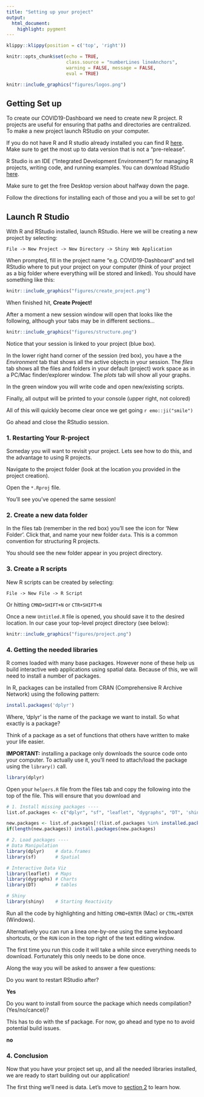 ```yaml
---
title: "Setting up your project"
output: 
  html_document:
    highlight: pygment
---
```



```r
klippy::klippy(position = c('top', 'right'))
```

```r
knitr::opts_chunk$set(echo = TRUE, 
                      class.source = "numberLines lineAnchors",
                      warning = FALSE, message = FALSE,
                      eval = TRUE)
```

```r
knitr::include_graphics("figures/logos.png")
```

## Getting Set up

To create our COVID19-Dashboard we need to create new R project. R projects are useful for ensuring that paths and directories are centralized. To make a new project launch RStudio on your computer. 

If you do not have R and R studio already installed you can find R [here](https://www.r-project.org/). Make sure to get the most up to data version that is not a "pre-release".

R Studio is an IDE ("Integrated Development Environment") for managing R projects, writing code, and running examples. You can download RStudio [here](https://rstudio.com/products/rstudio/#Desktop). 

Make sure to get the free Desktop version about halfway down the page.

Follow the directions for installing each of those and you a will be set to go!

## Launch R Studio

With R and RStudio installed, launch RStudio. Here we will be creating a new project by selecting:

`File -> New Project -> New Directory -> Shiny Web Application`

When prompted, fill in the project name "e.g. COVID19-Dashboard" and tell RStudio where to put your project on your computer (think of your project as a big folder where everything will be stored and linked). You should have something like this:

```r
knitr::include_graphics("figures/create_project.png")
```

When finished hit, **Create Project!**

After a moment a new session window will open that looks like the following, although your tabs may be in different sections...

```r
knitr::include_graphics("figures/structure.png")
```

Notice that your session is linked to your project (blue box). 

In the lower right hand corner of the session (red box), you have a the *Environment* tab that shows all the active objects in your session. The *files* tab shows all the files and folders in your default (project) work space as in a PC/Mac finder/explorer window.  The *plots* tab will show all your graphs. 

In the green window you will write code and open new/existing scripts.

Finally, all output will be printed to your console (upper right, not colored)

All of this will quickly become clear once we get going `r emo::ji("smile")`

Go ahead and close the RStudio session. 

### 1. Restarting Your R-project

Someday you will want to revisit your project. Lets see how to do this, and the advantage to using R projects.

Navigate to the project folder (look at the location you provided in the project creation).

Open the `*.Rproj` file.

You'll see you've opened the same session! 

### 2. Create a new data folder

In the files tab (remember in the red box) you'll see the icon for 'New Folder'. Click that, and name your new folder `data`. This is a common convention for structuring R projects.

You should see the new folder appear in you project directory.

### 3. Create a R scripts

New R scripts can be created by selecting:

`File -> New File -> R Script`

Or hitting `CMND+SHIFT+N` or `CTR+SHIFT+N`

Once a new `Untitled.R` file is opened, you should save it to the desired location. In our case your top-level project directory (see below):

```r
knitr::include_graphics("figures/project.png")
```


### 4. Getting the needed libraries

R comes loaded with many base packages. However none of these help us build interactive web applications using spatial data. Because of this, we will need to install a number of packages.

In R, packages can be installed from CRAN (Comprehensive R Archive Network) using the following pattern:

```r
install.packages('dplyr')
```

Where, 'dplyr' is the name of the package we want to install. So what exactly is a package?

Think of a package as a set of functions that others have written to make your life easier. 

**IMPORTANT:**  installing a package only downloads the source code onto your computer. To actually use it, you'll need to attach/load the package using the `library()` call.

```r
library(dplyr)
```

Open your `helpers.R` file from the files tab and copy the following into the top of the file. This will ensure that you download and 

```r
# 1. Install missing packages ----
list.of.packages <- c("dplyr", "sf", "leaflet", "dygraphs", "DT", 'shiny')

new.packages <- list.of.packages[!(list.of.packages %in% installed.packages()[,"Package"])]
if(length(new.packages)) install.packages(new.packages)

# 2. Load packages ----
# Data Manipulation
library(dplyr)    # data.frames
library(sf)       # Spatial

# Interactive Data Viz
library(leaflet)  # Maps
library(dygraphs) # Charts
library(DT)       # tables

# Shiny
library(shiny)    # Starting Reactivity
```

Run all the code by highlighting and hitting `CMND+ENTER` (Mac) or `CTRL+ENTER` (Windows).

Alternatively you can run a linea one-by-one using the same keyboard shortcuts, or the `RUN` icon in the top right of the text editing window.

The first time you run this code it will take a while since everything needs to download. Fortunately this only needs to be done once.

Along the way you will be asked to answer a few questions:

Do you want to restart RStudio after?

**Yes**

Do you want to install from source the package which needs compilation? (Yes/no/cancel)?

This has to do with the sf package. For now, go ahead and type no to avoid potential build issues.

**no**

### 4. Conclusion

Now that you have your project set up, and all the needed libraries installed, we are ready to start building out our application!

The first thing we'll need is data. Let's move to [section 2](01_getting_data.html) to learn how.

